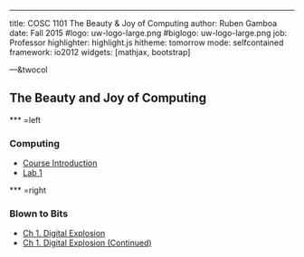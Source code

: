 ---

title:        COSC 1101 The Beauty & Joy of Computing
author:       Ruben Gamboa
date:         Fall 2015
#logo:         uw-logo-large.png
#biglogo:      uw-logo-large.png
job:          Professor
highlighter:  highlight.js
hitheme:      tomorrow
mode:         selfcontained
framework:    io2012
widgets:      [mathjax, bootstrap]

---&twocol

<style>
.title-slide {
     background-color: #EDE0CF; /* CBE7A5; #EDE0CF; ; #CA9F9D*/
     background-image: url(assets/img/uw-logo-large.png);
     background-repeat: no-repeat;
     background-position: center top;
   }
</style>

## The Beauty and Joy of Computing


*** =left

### Computing

* [Course Introduction](01-introduction.html)
* [Lab 1](03-lab-01.html)

*** =right

### Blown to Bits

* [Ch 1. Digital Explosion](02-bitsbook-01.html)
* [Ch 1. Digital Explosion (Continued)](04-grit.html)



